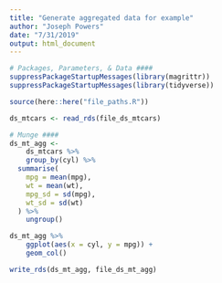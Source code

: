 ```yaml
---
title: "Generate aggregated data for example"
author: "Joseph Powers"
date: "7/31/2019"
output: html_document
---
```


```r
# Packages, Parameters, & Data ####
suppressPackageStartupMessages(library(magrittr))
suppressPackageStartupMessages(library(tidyverse))

source(here::here("file_paths.R"))

ds_mtcars <- read_rds(file_ds_mtcars)
```

```r
# Munge ####
ds_mt_agg <- 
	ds_mtcars %>% 
	group_by(cyl) %>% 
  summarise(
    mpg = mean(mpg),
    wt = mean(wt),
    mpg_sd = sd(mpg),
    wt_sd = sd(wt)
  ) %>% 
	ungroup()
```

```r
ds_mt_agg %>% 
	ggplot(aes(x = cyl, y = mpg)) + 
	geom_col()
```

```r
write_rds(ds_mt_agg, file_ds_mt_agg)
```